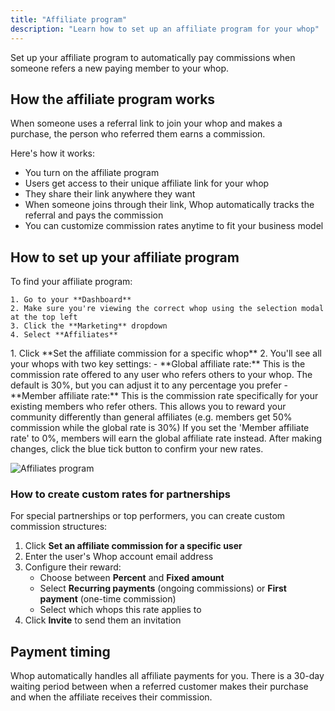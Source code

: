 ```yaml
---
title: "Affiliate program"
description: "Learn how to set up an affiliate program for your whop"
---
```


Set up your affiliate program to automatically pay commissions when someone refers a new paying member to your whop.

## How the affiliate program works

When someone uses a referral link to join your whop and makes a purchase, the person who referred them earns a commission.

Here's how it works:

- You turn on the affiliate program
- Users get access to their unique affiliate link for your whop
- They share their link anywhere they want
- When someone joins through their link, Whop automatically tracks the referral and pays the commission
- You can customize commission rates anytime to fit your business model

## How to set up your affiliate program

<Steps>
  <Step title="Go to your affiliate settings" titleSize="h3">
    To find your affiliate program:

    1. Go to your **Dashboard**
    2. Make sure you're viewing the correct whop using the selection modal at the top left
    3. Click the **Marketing** dropdown
    4. Select **Affiliates**

  </Step>
  <Step title=" Set commission rates for your whop" titleSize="h3">
    1. Click **Set the affiliate commission for a specific whop**
    2. You'll see all your whops with two key settings:
       - **Global affiliate rate:** This is the commission rate offered to any user who refers others to your whop. The default is 30%, but you can adjust it to any percentage you prefer
       - **Member affiliate rate:** This is the commission rate specifically for your existing members who refer others. This allows you to reward your community differently than general affiliates (e.g. members get 50% commission while the global rate is 30%)
    <Tip>
      If you set the 'Member affiliate rate' to 0%, members will earn the global affiliate rate instead.
    </Tip>
  </Step>
  <Step title="Activate your affiliate program" titleSize="h3">
    After making changes, click the blue tick button to confirm your new rates.
  </Step>
</Steps>

![Affiliates program](/apps/docs/how-to-videos/affiliates720p30fps.gif)

### How to create custom rates for partnerships

For special partnerships or top performers, you can create custom commission structures:

1. Click **Set an affiliate commission for a specific user**
2. Enter the user's Whop account email address
3. Configure their reward:
   - Choose between **Percent** and **Fixed amount**
   - Select **Recurring payments** (ongoing commissions) or **First payment** (one-time commission)
   - Select which whops this rate applies to
4. Click **Invite** to send them an invitation

## Payment timing

Whop automatically handles all affiliate payments for you. There is a 30-day waiting period between when a referred customer makes their purchase and when the affiliate receives their commission. 